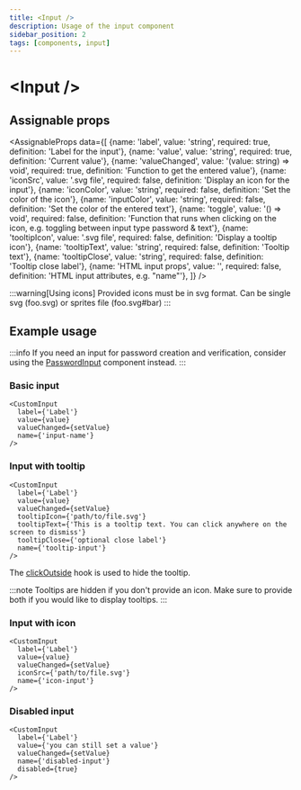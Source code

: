 ```yaml
---
title: <Input />
description: Usage of the input component
sidebar_position: 2
tags: [components, input]
---
```


# \<Input />

## Assignable props
<AssignableProps
  data={[
    {name: 'label', value: 'string', required: true, definition: 'Label for the input'},
    {name: 'value', value: 'string', required: true, definition: 'Current value'},
    {name: 'valueChanged', value: '(value: string) => void', required: true, definition: 'Function to get the entered value'},
    {name: 'iconSrc', value: '.svg file', required: false, definition: 'Display an icon for the input'},
    {name: 'iconColor', value: 'string', required: false, definition: 'Set the color of the icon'},
    {name: 'inputColor', value: 'string', required: false, definition: 'Set the color of the entered text'},
    {name: 'toggle', value: '() => void', required: false, definition: 'Function that runs when clicking on the icon, e.g. toggling between input type password & text'},
    {name: 'tooltipIcon', value: '.svg file', required: false, definition: 'Display a tooltip icon'},
    {name: 'tooltipText', value: 'string', required: false, definition: 'Tooltip text'},
    {name: 'tooltipClose', value: 'string', required: false, definition: 'Tooltip close label'},
    {name: 'HTML input props', value: '', required: false, definition: 'HTML input attributes, e.g. "name"'},
  ]}
/>

:::warning[Using icons]
Provided icons must be in svg format. Can be single svg (foo.svg) or sprites file (foo.svg#bar)
:::

## Example usage
:::info
If you need an input for password creation and verification, consider using the [PasswordInput](./passwordInput) component instead.
:::

### Basic input
<DefaultInput/>

&NewLine;

```tsx
<CustomInput
  label={'Label'}
  value={value}
  valueChanged={setValue}
  name={'input-name'}
/>
```

### Input with tooltip

[//]: # (<TooltipInput/>)

&NewLine;

```tsx
<CustomInput
  label={'Label'}
  value={value}
  valueChanged={setValue}
  tooltipIcon={'path/to/file.svg'}
  tooltipText={'This is a tooltip text. You can click anywhere on the screen to dismiss'}
  tooltipClose={'optional close label'}
  name={'tooltip-input'}
/>
```

The [clickOutside](../hooks/click-outside) hook is used to hide the tooltip.

:::note
Tooltips are hidden if you don't provide an icon. Make sure to provide both if you would like to display tooltips.
:::

### Input with icon

[//]: # (<IconInput/>)

&NewLine;

```tsx
<CustomInput
  label={'Label'}
  value={value}
  valueChanged={setValue}
  iconSrc={'path/to/file.svg'}
  name={'icon-input'}
/>
```

### Disabled input

[//]: # (<DisabledInput/>)

&NewLine;

```tsx
<CustomInput
  label={'Label'}
  value={'you can still set a value'}
  valueChanged={setValue}
  name={'disabled-input'}
  disabled={true}
/>
```

[//]: # (## Playground)

[//]: # (```tsx live)

[//]: # (function Playground&#40;&#41; {)

[//]: # (  const [value, setValue] = useState&#40;'Hello!'&#41;;)

[//]: # ()
[//]: # (  return &#40;)

[//]: # (    <CustomInput)

[//]: # (      label={'Hello world'})

[//]: # (      value={value})

[//]: # (      valueChanged={setValue})

[//]: # (      name={'playground-input'})

[//]: # (    />)

[//]: # (  &#41;;)

[//]: # (})

[//]: # (```)
